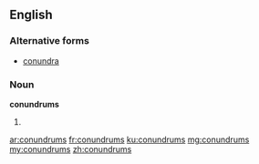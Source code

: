 ==English==

===Alternative forms===
* [[conundra]] {{qualifier|less common}}

===Noun===
'''conundrums''' {{p}}

# {{plural of|conundrum|lang=en}}

[[ar:conundrums]]
[[fr:conundrums]]
[[ku:conundrums]]
[[mg:conundrums]]
[[my:conundrums]]
[[zh:conundrums]]